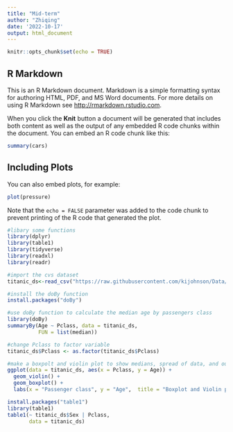 ```yaml
---
title: "Mid-term"
author: "Zhiqing"
date: '2022-10-17'
output: html_document
---
```


```r
knitr::opts_chunk$set(echo = TRUE)
```

## R Markdown

This is an R Markdown document. Markdown is a simple formatting syntax for authoring HTML, PDF, and MS Word documents. For more details on using R Markdown see <http://rmarkdown.rstudio.com>.

When you click the **Knit** button a document will be generated that includes both content as well as the output of any embedded R code chunks within the document. You can embed an R code chunk like this:

```r
summary(cars)
```

## Including Plots

You can also embed plots, for example:

```r
plot(pressure)
```

Note that the `echo = FALSE` parameter was added to the code chunk to prevent printing of the R code that generated the plot.
```r
#libary some functions
library(dplyr) 
library(table1)
library(tidyverse)
library(readxl)
library(readr)
```

```r
#import the cvs dataset
titanic_ds<-read_csv("https://raw.githubusercontent.com/kijohnson/Data/main/titanic.csv")
```
```r
#install the doBy function
install.packages("doBy")
```

```r
#use doBy function to calculate the median age by passengers class
library(doBy)
summaryBy(Age ~ Pclass, data = titanic_ds, 
          FUN = list(median))
```
```r
#change Pclass to factor variable
titanic_ds$Pclass <- as.factor(titanic_ds$Pclass)
```


```r
#make a boxpolt and violin plot to show medians, spread of data, and outliers
ggplot(data = titanic_ds, aes(x = Pclass, y = Age)) +
  geom_violin() +
  geom_boxplot() +
  labs(x = "Passenger class", y = "Age",  title = "Boxplot and Violin plot")
```

```r
install.packages("table1")
library(table1)
table1(~ titanic_ds$Sex | Pclass,
       data = titanic_ds)
```

